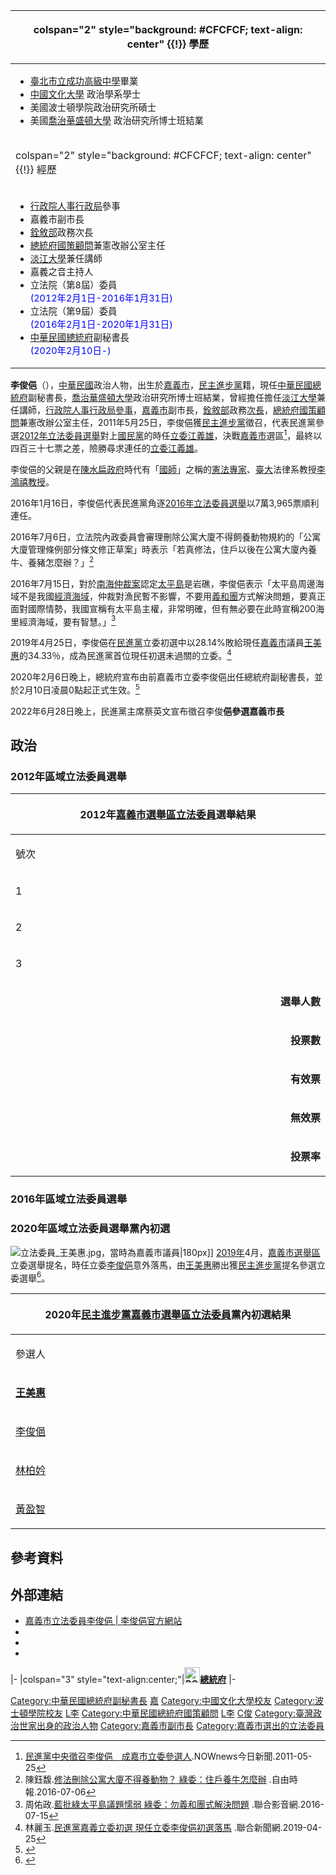 {{not|李俊毅}}
{{Infobox AM
| name = 李俊俋
| image           = 李俊俋.JPG
|order     = {{ROC}}[[總統府|總統府]]副秘書長
|president1=[[蔡英文|蔡英文]]
| 1blankname1 = 秘書長
| 1namedata1 =[[陳菊|陳菊]]<br>[[蘇嘉全|蘇嘉全]]<br>[[李大維_(外交官)|李大維]]
| predecessor1 =
| term_start   = 2020年2月10日
| term_end    =  
|office2     = {{ROC}}第8－9屆[[立法委員|立法委員]]
| term_start2   = 2012年2月1日
| term_end2    =  2020年1月31日
| constituency2 = [[嘉義市立法委員選舉區|嘉義市立法委員選舉區]]
| predecessor2 = [[江義雄|江義雄]]（{{KMT}}）
| successor2 = [[王美惠|王美惠]]（{{DPP}}）
| period = 
| sex             = 男
| birth_date      = {{birth date and age|1965|7|6}}
| birth_place     = {{ROC}}[[臺灣省|臺灣省]][[嘉義縣|嘉義縣]][[嘉義市_(縣轄市)|嘉義市]]<ref>當時嘉義市尚未升格為[[市_(中華民國)|市]]，為嘉義縣的縣轄市。</ref>
| death_date      =
| death_place     =
| Native place    = {{ROC}}[[臺灣省|臺灣省]][[嘉義市|嘉義市]]
| spouse          = [[陳佳慧|陳佳慧]]
| nationality     = {{ROC}}
| party           = {{Dpp}}
| parents         = [[李鴻禧|李鴻禧]]（父）<br />李鳳儀（母）
| relatives       = 
| children        = 
| profession      = 
| website         = 
}}
<!-- 學經歷信息開始 -->
{| class="infobox bordered" style="width: 22em; font-size: 90%; text-align: left; float:right;" cellpadding="3"
|-
! colspan="2" style="background: #CFCFCF; text-align: center" {{!}} 學歷
|-
| colspan="2" style="font-size: 90%" |<div style="text-align: left">
*[[臺北市立成功高級中學|臺北市立成功高級中學]]畢業
*[[中國文化大學|中國文化大學]] 政治學系學士
*美國波士頓學院政治研究所碩士
*美國[[喬治華盛頓大學|喬治華盛頓大學]] 政治研究所博士班結業
|-
! colspan="2" style="background: #CFCFCF; text-align: center" {{!}} 經歷
|-
| colspan="2" style="font-size: 90%" |<div style="text-align: left">
*[[行政院人事行政局|行政院人事行政局]]參事
*嘉義市副市長
*[[銓敘部|銓敘部]]政務次長
*[[總統府國策顧問|總統府國策顧問]]兼憲改辦公室主任
*[[淡江大學|淡江大學]]兼任講師
*嘉義之音主持人
*立法院（第8屆）委員<br><span style="color: blue;">(2012年2月1日-2016年1月31日)</span>
*立法院（第9屆）委員<br><span style="color: blue;">(2016年2月1日-2020年1月31日)</span>
*[[中華民國總統府|中華民國總統府]]副秘書長<br><span style="color: blue;">(2020年2月10日-)</span>
|}

'''李俊俋'''（{{bd|1965年|7月6日|CatIdx=L李}}），[[中華民國|中華民國]]政治人物，出生於[[嘉義市_(縣轄市)|嘉義市]]，[[民主進步黨|民主進步黨]]籍，現任[[中華民國總統府|中華民國總統府]]副秘書長，[[喬治華盛頓大學|喬治華盛頓大學]]政治研究所博士班結業，曾經擔任擔任[[淡江大學|淡江大學]]兼任講師，[[行政院人事行政局|行政院人事行政局]][[參事|參事]]，[[嘉義市|嘉義市]]副市長，[[銓敘部|銓敘部]]政務[[次長|次長]]，[[總統府國策顧問|總統府國策顧問]]兼憲改辦公室主任，2011年5月25日，李俊俋獲[[民主進步黨|民主進步黨]]徵召，代表民進黨參選[[2012年中華民國立法委員選舉|2012年立法委員選舉]]對上[[國民黨|國民黨]]的時任[[立委|立委]][[江義雄|江義雄]]，決戰[[嘉義市|嘉義市]]選區<ref>[https://www.nownews.com/news/20110525/522118?from=next 民進黨中央徵召李俊俋　成嘉市立委參選人].NOWnews今日新聞.2011-05-25</ref>，最終以四百三十七票之差，險勝尋求連任的[[立委|立委]][[江義雄|江義雄]]。

李俊俋的父親是在[[陳水扁政府|陳水扁政府]]時代有「[[國師|國師]]」之稱的[[憲法|憲法]][[專家|專家]]、[[國立臺灣大學|臺大]]法律系教授[[李鴻禧|李鴻禧]][[教授|教授]]。

2016年1月16日，李俊俋代表民進黨角逐[[2016年中華民國立法委員選舉|2016年立法委員選舉]]以7萬3,965票順利連任。

2016年7月6日，立法院內政委員會審理刪除公寓大廈不得飼養動物規約的「公寓大廈管理條例部分條文修正草案」時表示「若真修法，住戶以後在公寓大廈內養牛、養豬怎麼辦？」<ref>陳鈺馥.[http://m.ltn.com.tw/news/politics/breakingnews/1753213 修法刪除公寓大廈不得養動物？ 綠委：住戶養牛怎麼辦] {{Wayback|url=http://m.ltn.com.tw/news/politics/breakingnews/1753213 |date=20190212130834 }}.自由時報.2016-07-06</ref>

2016年7月15日，對於[[南海仲裁案|南海仲裁案]]認定[[太平島|太平島]]是岩礁，李俊俋表示「太平島周邊海域不是我國[[經濟海域|經濟海域]]，仲裁對漁民暫不影響，不要用[[義和團|義和團]]方式解決問題，要真正面對國際情勢，我國宣稱有太平島主權，非常明確，但有無必要在此時宣稱200海里經濟海域，要有智慧。」<ref>周佑政.[https://video.udn.com/news/526599 藍批綠太平島議題懦弱 綠委：勿義和團式解決問題] {{Wayback|url=https://video.udn.com/news/526599 |date=20210228134351 }}.聯合影音網.2016-07-15</ref>

2019年4月25日，李俊俋在[[民進黨|民進黨]]立委初選中以28.14%敗給現任[[嘉義市|嘉義市]]議員[[王美惠|王美惠]]的34.33％，成為民進黨首位現任初選未過關的立委。<ref>林麗玉.[https://udn.com/news/story/6656/3776196 民進黨嘉義立委初選 現任立委李俊俋初選落馬] {{Wayback|url=https://udn.com/news/story/6656/3776196 |date=20201026134848 }}.聯合新聞網.2019-04-25</ref>

2020年2月6日晚上，總統府宣布由前嘉義市立委李俊俋出任總統府副秘書長，並於2月10日凌晨0點起正式生效。<ref>{{Cite web|title=總統任命李俊俋先生出任總統府副秘書長|url=https://www.president.gov.tw/NEWS/25216|accessdate=109.02.17|author=中華民國總統府|date=109.02.06|format=|publisher=|language=|archive-date=2020-10-30|archive-url=https://web.archive.org/web/20201030193510/https://www.president.gov.tw/NEWS/25216|dead-url=no}}</ref>

2022年6月28日晚上，民進黨主席蔡英文宣布徵召李俊'''俋參選嘉義市長'''

== 政治 ==
===2012年區域立法委員選舉===
{|class="wikitable collapsible" style="text-align:center"
|-
! colspan="7" width=620px|2012年[[嘉義市選舉區|嘉義市選舉區]][[立法委員|立法委員]]選舉結果
|-
!width=35|號次
!width=55| 候選人
!width=120| 政黨
!width=75| 得票數
!width=75| 得票率
!width=49| 當選標記
|-
|1||[[陳建豪|陳建豪]]||[[File:台灣國民會議TNC_logo.png|25px]] [[台灣國民會議|台灣國民會議]]||style="border-left:4px solid #FF0000;" align="right"|3,922
|align="right"|2.65%
|align="center"|
|-
|2||'''[[江義雄|江義雄]]'''||{{kmt}}||style="border-left:4px solid #000099;" align="right"|71,906
|align="right"|48.53%
|align="center"| 
|-
|3||李俊俋||{{dpp}}||style="border-left:4px solid #1B9431;" align="right"|72,343
|align="right"|	48.82%
|align="center"| [[File:Vote1.svg|20px]]
|- bgcolor=EEEEEE 
| colspan="3" align="right" | '''選舉人數''' || colspan="3" align="left" |　203,946
|- bgcolor=EEEEEE 
| colspan="3" align="right" | '''投票數''' || colspan="3" align="left" |　150,211
|- bgcolor=EEEEEE 
| colspan="3" align="right" | '''有效票''' || colspan="3" align="left" |　148,171
|- bgcolor=EEEEEE 
| colspan="3" align="right" | '''無效票''' || colspan="3" align="left" |　2,040
|- bgcolor=EEEEEE 
| colspan="3" align="right" | '''投票率''' || colspan="3" align="left" |　73.65%
|}
===2016年區域立法委員選舉===
{{2016年中華民國立法委員選舉結果/嘉義市選舉區}}
===2020年區域立法委員選舉黨內初選===
[[File:立法委員_王美惠.jpg|thumb]]，當時為嘉義市議員|180px]]
[[2019年|2019年]]4月，[[嘉義市選舉區|嘉義市選舉區]]立委選舉提名，時任立委[[李俊俋|李俊俋]]意外落馬，由[[王美惠|王美惠]]勝出獲[[民主進步黨|民主進步黨]]提名參選立委選舉<ref>{{cite news |author1=蔡慧貞 |title=【內幕】李俊俋請扁出面勸退未果　王美惠初選勝出反謝阿扁支持 |url=https://www.upmedia.mg/news_info.php?SerialNo=62034 |accessdate=2020-01-23 |work=上報 |date=2019-04-25 |archive-date=2020-07-14 |archive-url=https://web.archive.org/web/20200714024048/https://www.upmedia.mg/news_info.php?SerialNo=62034 |dead-url=no }}</ref>。
{|class="wikitable collapsible" style="text-align:center"
|-
! colspan="7" width=620px|2020年[[民主進步黨|民主進步黨]][[嘉義市選舉區|嘉義市選舉區]][[立法委員|立法委員]]黨內初選結果
|-
!width=55| 參選人
!width=120| 政黨
!width=75| 支持率
!width=49| 獲得提名標記
|-
|'''[[王美惠|王美惠]]'''||{{dpp}}
|34.33%
|align="center"|[[Image:Yes_check.svg|20px]]
|-
|[[李俊俋|李俊俋]]||{{dpp}}
|28.14%
|align="center"|
|-
|[[林柏妗|林柏妗]]||{{dpp}}
|2.63%
|align="center"|
|-
|[[黃盈智|黃盈智]]||{{dpp}}
|4.34%
|align="center"|
|}

== 參考資料 ==
{{Reflist|1}}

== 外部連結 ==
{{Commons category|Lee, Chun-Yi}}
*[https://web.archive.org/web/20190601113840/http://xn--7tqc961p.tw/ 嘉義市立法委員李俊俋 | 李俊俋官方網站]
*{{facebook|chunyileefans|李俊俋}}
*{{Instagram|id=chunyi_chiayi|name=李俊俋}}
*{{Twitter|id=iamchunyi}}

{{start box}}
{{s-gov|roc}}
|-
|colspan="3" style="text-align:center;"|'''[[File:ROC_Office_of_the_President_Emblem.svg|25px]][[中華民國總統府|總統府]]'''
|-
{{succession box|[[施克和|施克和]]||[[中華民國總統府|中華民國總統府]][[副秘書長|副秘書長]]|2020年2月10日—}}
{{end box}}
{{中華民國第八屆立法委員}}
{{中華民國第九屆立法委員}}

{{Portal bar|台灣|政治|人物}}
[[Category:中華民國總統府副秘書長|Category:中華民國總統府副秘書長]]
[[Category:民主進步黨籍立法委員|嘉]]
[[Category:中國文化大學校友|Category:中國文化大學校友]]
[[Category:波士頓學院校友|Category:波士頓學院校友]]
[[Category:喬治·華盛頓大學校友|L李]]
[[Category:中華民國總統府國策顧問|Category:中華民國總統府國策顧問]]
[[Category:嘉義市人|L李]]
[[Category:李姓|C俊]]
[[Category:臺灣政治世家出身的政治人物|Category:臺灣政治世家出身的政治人物]]
[[Category:嘉義市副市長|Category:嘉義市副市長]]
[[Category:嘉義市選出的立法委員|Category:嘉義市選出的立法委員]]